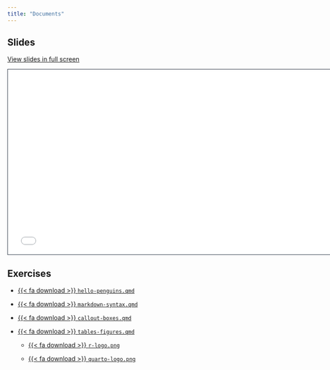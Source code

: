 ```yaml
---
title: "Documents"
---
```


## Slides

[View slides in full screen](1-2-documents.html)

```{=html}
<iframe class="slide-deck" src="1-2-documents.html" height="420" width="747" style="border: 1px solid #2e3846;"></iframe>
```
## Exercises

-   <a href="https://raw.githubusercontent.com/mine-cetinkaya-rundel/quarto-sdss/main/exercises/hello-penguins.qmd">{{< fa download >}} `hello-penguins.qmd`</i></a>

-   <a href="https://raw.githubusercontent.com/mine-cetinkaya-rundel/quarto-sdss/main/exercises/markdown-syntax.qmd">{{< fa download >}} `markdown-syntax.qmd`</i></a>

-   <a href="https://raw.githubusercontent.com/mine-cetinkaya-rundel/quarto-sdss/main/exercises/callout-boxes.qmd">{{< fa download >}} `callout-boxes.qmd`</i></a>

-   <a href="https://raw.githubusercontent.com/mine-cetinkaya-rundel/quarto-sdss/main/exercises/tables-figures.qmd">{{< fa download >}} `tables-figures.qmd`</i></a>

    -   <a href="https://raw.githubusercontent.com/mine-cetinkaya-rundel/quarto-sdss/main/exercises/images/r-logo.png">{{< fa download >}} `r-logo.png`</i></a>

    -   <a href="https://raw.githubusercontent.com/mine-cetinkaya-rundel/quarto-sdss/main/exercises/images/quarto-logo.png">{{< fa download >}} `quarto-logo.png`</i></a>
